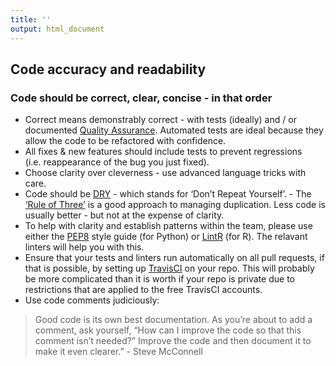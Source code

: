 ```yaml
---
title: ''
output: html_document
---
```


## Code accuracy and readability {#ccc}

### Code should be correct, clear, concise - in that order

* Correct means demonstrably correct - with tests (ideally) and / or documented [Quality Assurance](quality_assurance.md).  Automated tests are ideal because they allow the code to be refactored with confidence.
* All fixes & new features should include tests to prevent regressions (i.e. reappearance of the bug you just fixed).
* Choose clarity over cleverness - use advanced language tricks with care.
* Code should be [DRY](https://en.wikipedia.org/wiki/Don%27t_repeat_yourself) - which stands for 'Don’t Repeat Yourself'. - The [‘Rule of Three’](https://en.wikipedia.org/wiki/Rule_of_three_(computer_programming)) is a good approach to managing duplication. Less code is usually better - but not at the expense of clarity.  
* To help with clarity and establish patterns within the team, please use either the [PEP8](https://pypi.python.org/pypi/pep8) style guide (for Python) or [LintR](https://github.com/jimhester/lintr) (for R).  The relavant linters will help you with this.
* Ensure that your tests and linters run automatically on all pull requests, if that is possible, by setting up [TravisCI](https://travis-ci.org/) on your repo.  This will probably be more complicated than it is worth if your repo is private due to restrictions that are applied to the free TravisCI accounts.
* Use code comments judiciously:

> Good code is its own best documentation. As you're about to add a comment, ask yourself, "How can I improve the code so that this comment isn't needed?" Improve the code and then document it to make it even clearer.” - Steve McConnell

